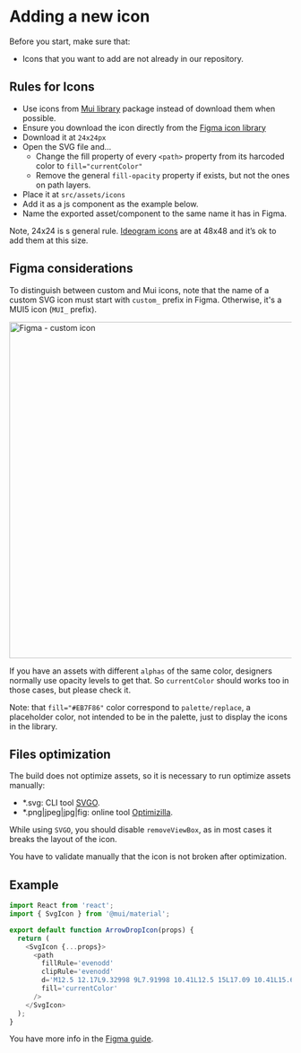 
<Meta title='Icons/AddNewIcons' />

# Adding a new icon

Before you start, make sure that:

- Icons that you want to add are not already in our repository.

## Rules for Icons

- Use icons from [Mui library](https://mui.com/material-ui/material-icons/) package instead of download them when possible.
- Ensure you download the icon directly from the [Figma icon library](https://www.figma.com/file/Yj97O00yGzMg1ULcA0WEfl/CARTO-Icons?type=design&node-id=8908-3750&mode=design&t=VRvX20o2KSemoIDJ-4)
- Download it at `24x24px`
- Open the SVG file and...
  - Change the fill property of every `<path>` property from its harcoded color to `fill="currentColor"`
  - Remove the general `fill-opacity` property if exists, but not the ones on path layers.
- Place it at `src/assets/icons`
- Add it as a js component as the example below.
- Name the exported asset/component to the same name it has in Figma.

Note, 24x24 is s general rule. [Ideogram icons](https://www.figma.com/file/Yj97O00yGzMg1ULcA0WEfl/CARTO-Icons?type=design&node-id=9225-2137&mode=design&t=C0uiWZl7YrbbfzEq-0) are at 48x48 and it’s ok to add them at this size.

## Figma considerations

To distinguish between custom and Mui icons, note that the name of a custom SVG icon must start with `custom_` prefix in Figma. Otherwise, it's a MUI5 icon (`MUI_` prefix).

<img src={FigmaIcon} alt='Figma - custom icon' width='600' />

If you have an assets with different `alphas` of the same color, designers normally use opacity levels to get that. So `currentColor` should works too in those cases, but please check it.

Note: that `fill="#EB7F86"` color correspond to `palette/replace`, a placeholder color, not intended to be in the palette, just to display the icons in the library.

## Files optimization

The build does not optimize assets, so it is necessary to run optimize assets manually:

- \*.svg: CLI tool [SVGO](https://www.npmjs.com/package/svgo).
- \*.png|jpeg|jpg|fig: online tool [Optimizilla](https://imagecompressor.com/).

While using `SVGO`, you should disable `removeViewBox`, as in most cases it breaks the layout of the icon.

You have to validate manually that the icon is not broken after optimization.

## Example

```js
import React from 'react';
import { SvgIcon } from '@mui/material';

export default function ArrowDropIcon(props) {
  return (
    <SvgIcon {...props}>
      <path
        fillRule='evenodd'
        clipRule='evenodd'
        d='M12.5 12.17L9.32998 9L7.91998 10.41L12.5 15L17.09 10.41L15.67 9L12.5 12.17Z'
        fill='currentColor'
      />
    </SvgIcon>
  );
}
```

You have more info in the [Figma guide](https://www.figma.com/proto/12e7boz39jWiytTnjN674G/Ways-of-working-%2F-298130?page-id=1%3A2&node-id=26-5183&viewport=622%2C338%2C0.09&scaling=scale-down).

